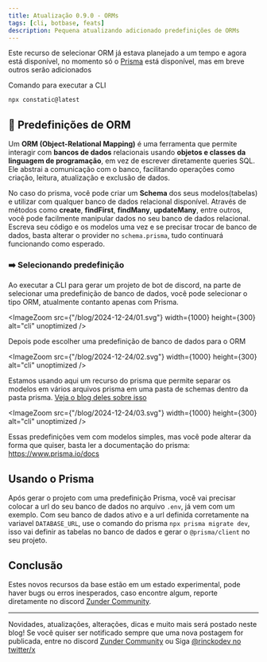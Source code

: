 ```yaml
---
title: Atualização 0.9.0 - ORMs
tags: [cli, botbase, feats]
description: Pequena atualizando adicionado predefinições de ORMs
---
```


Este recurso de selecionar ORM já estava planejado a um tempo e agora está disponível, no momento só o [Prisma](https://www.prisma.io/) está disponível, mas em breve outros serão adicionados

Comando para executar a CLI

```bash
npx constatic@latest
```

## 💎 Predefinições de ORM

Um **ORM (Object-Relational Mapping)** é uma ferramenta que permite interagir com **bancos de dados** relacionais usando **objetos e classes da linguagem de programação**, em vez de escrever diretamente queries SQL. Ele abstrai a comunicação com o banco, facilitando operações como criação, leitura, atualização e exclusão de dados.

No caso do prisma, você pode criar um **Schema** dos seus modelos(tabelas) e utilizar com qualquer banco de dados relacional disponível. Através de métodos como **create**, **findFirst**, **findMany**, **updateMany**, entre outros, você pode facilmente manipular dados no seu banco de dados relacional.
Escreva seu código e os modelos uma vez e se precisar trocar de banco de dados, basta alterar o provider no `schema.prisma`, tudo continuará funcionando como esperado.

### ➡️ Selecionando predefinição

Ao executar a CLI para gerar um projeto de bot de discord, na parte de selecionar uma predefinição de banco de dados, você pode selecionar o tipo ORM, atualmente contanto apenas com Prisma.

<ImageZoom src={"/blog/2024-12-24/01.svg"} width={1000} height={300} alt="cli" unoptimized />

Depois pode escolher uma predefinição de banco de dados para o ORM

<ImageZoom src={"/blog/2024-12-24/02.svg"} width={1000} height={300} alt="cli" unoptimized />

Estamos usando aqui um recurso do prisma que permite separar os modelos em vários arquivos prisma em uma pasta de schemas dentro da pasta prisma. [Veja o blog deles sobre isso](https://www.prisma.io/blog/organize-your-prisma-schema-with-multi-file-support)

<ImageZoom src={"/blog/2024-12-24/03.svg"} width={1000} height={300} alt="cli" unoptimized />

Essas predefinições vem com modelos simples, mas você pode alterar da forma que quiser, basta ler a documentação do prisma: https://www.prisma.io/docs

## Usando o Prisma

Após gerar o projeto com uma predefinição Prisma, você vai precisar colocar a url do seu banco de dados no arquivo `.env`, já vem com um exemplo. Com seu banco de dados ativo e a url definida corretamente na variavel `DATABASE_URL`, use o comando do prisma `npx prisma migrate dev`, isso vai definir as tabelas no banco de dados e gerar o `@prisma/client` no seu projeto.

## Conclusão

Estes novos recursos da base estão em um estado experimental, pode haver bugs ou erros inesperados, caso encontre algum, reporte diretamente no discord [Zunder Community](http://discord.gg/tTu8dGN).

---

Novidades, atualizações, alterações, dicas e muito mais será postado neste blog! Se você quiser ser notificado sempre que uma nova postagem for publicada, entre no discord [Zunder Community](http://discord.gg/tTu8dGN) ou Siga [@rinckodev no twitter/x](https://x.com/rinckodev)
